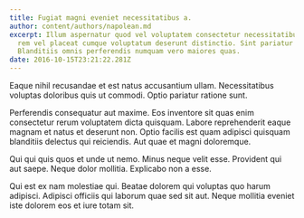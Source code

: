 ```yaml
---
title: Fugiat magni eveniet necessitatibus a.
author: content/authors/napolean.md
excerpt: Illum aspernatur quod vel voluptatem consectetur necessitatibus. Beatae
  rem vel placeat cumque voluptatum deserunt distinctio. Sint pariatur quis.
  Blanditiis omnis perferendis numquam vero maiores quas.
date: 2016-10-15T23:21:22.281Z
---
```

Eaque nihil recusandae et est natus accusantium ullam. Necessitatibus voluptas doloribus quis ut commodi. Optio pariatur ratione sunt.
 Perferendis consequatur aut maxime. Eos inventore sit quas enim consectetur rerum voluptatem dicta quisquam. Labore reprehenderit eaque magnam et natus et deserunt non. Optio facilis est quam adipisci quisquam blanditiis delectus qui reiciendis. Aut quae et magni doloremque.
 Qui qui quis quos et unde ut nemo. Minus neque velit esse. Provident qui aut saepe. Neque dolor mollitia. Explicabo non a esse.
 Qui est ex nam molestiae qui. Beatae dolorem qui voluptas quo harum adipisci. Adipisci officiis qui laborum quae sed sit aut. Neque mollitia eveniet iste dolorem eos et iure totam sit.